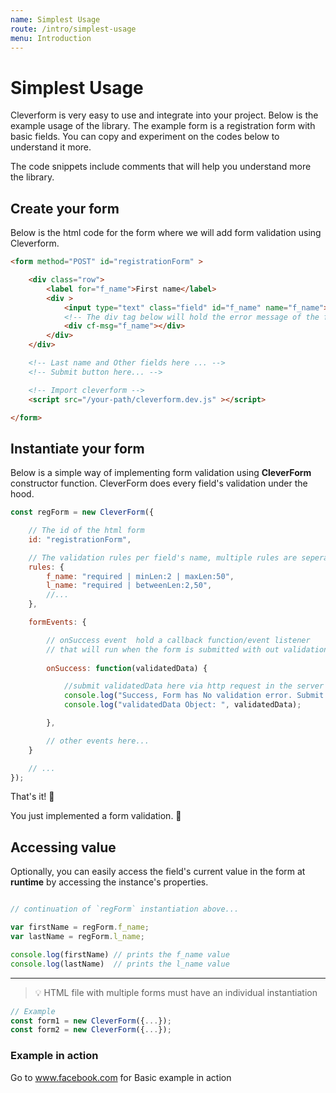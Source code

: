 ```yaml
---
name: Simplest Usage
route: /intro/simplest-usage
menu: Introduction
---
```



# Simplest Usage

Cleverform is very easy to use and integrate into your project.
Below is the example usage of the library. The example form is a registration form with basic fields.
You can copy and experiment on the codes below to understand it more.

The code snippets include comments that will help you understand more the library.


## Create your form

Below is the html code for the form where we will add form validation using Cleverform. 

<!-- Filename : _index.html_ -->
```html
<form method="POST" id="registrationForm" >

    <div class="row">
        <label for="f_name">First name</label>
        <div >
            <input type="text" class="field" id="f_name" name="f_name">
            <!-- The div tag below will hold the error message of the field. -->
            <div cf-msg="f_name"></div>
        </div>
    </div>

    <!-- Last name and Other fields here ... -->
    <!-- Submit button here... -->

    <!-- Import cleverform -->
    <script src="/your-path/cleverform.dev.js" ></script>

</form>
```

## Instantiate your form
Below is a simple way of implementing form validation using  __CleverForm__ constructor function. 
CleverForm does every field's validation under the hood.


<!-- Filename : _sample.js_ -->

```js
const regForm = new CleverForm({

    // The id of the html form
    id: "registrationForm",

    // The validation rules per field's name, multiple rules are seperated by pipe '|'
    rules: {
        f_name: "required | minLen:2 | maxLen:50",
        l_name: "required | betweenLen:2,50",
        //...
    },

    formEvents: {

        // onSuccess event  hold a callback function/event listener
        // that will run when the form is submitted with out validation errors
        
        onSuccess: function(validatedData) {

            //submit validatedData here via http request in the server
            console.log("Success, Form has No validation error. Submit data via http request in the server (ex: via AJAX , fetch and axios)");
            console.log("validatedData Object: ", validatedData);

        },

        // other events here...
    }

    // ...
});
```

That's it! 🎉

You just implemented a form validation. 👏


## Accessing value

Optionally, you can easily access the field's current value in the form at __runtime__ by accessing the instance's properties.
```js

// continuation of `regForm` instantiation above...

var firstName = regForm.f_name;
var lastName = regForm.l_name;

console.log(firstName) // prints the f_name value
console.log(lastName)  // prints the l_name value

```

___

>💡 HTML file with multiple forms must have an individual instantiation

```js
// Example
const form1 = new CleverForm({...});
const form2 = new CleverForm({...});
```


### Example in action
Go to www.facebook.com for Basic example in action

<!-- // Other Advance Cleverform Options/Settings
    /**
     * - Setting up custom CSS classes(Own stylesheet or using CSS Lirary like Bootstrap and Bulma)
     * - Listen to Cleveform events like on `onInit`, `onError` and `onSuccess`
     * / -->